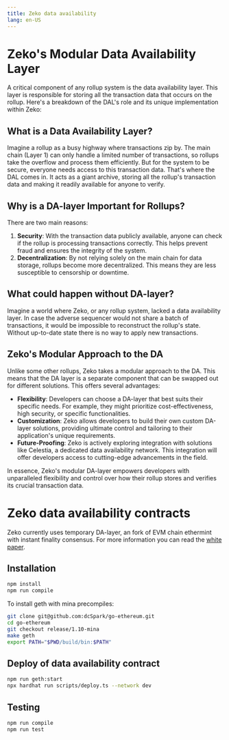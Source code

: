 ---
title: Zeko data availability
lang: en-US
---

# Zeko's Modular Data Availability Layer

A critical component of any rollup system is the data availability layer. This layer is responsible for storing all the transaction data that occurs on the rollup. Here's a breakdown of the DAL's role and its unique implementation within Zeko:

## What is a Data Availability Layer?

Imagine a rollup as a busy highway where transactions zip by. The main chain (Layer 1) can only handle a limited number of transactions, so rollups take the overflow and process them efficiently.
But for the system to be secure, everyone needs access to this transaction data.
That's where the DAL comes in. It acts as a giant archive, storing all the rollup's transaction data and making it readily available for anyone to verify.

## Why is a DA-layer Important for Rollups?

There are two main reasons:

1. **Security**: With the transaction data publicly available, anyone can check if the rollup is processing transactions correctly. This helps prevent fraud and ensures the integrity of the system.
2. **Decentralization**: By not relying solely on the main chain for data storage, rollups become more decentralized. This means they are less susceptible to censorship or downtime.

## What could happen without DA-layer?

Imagine a world where Zeko, or any rollup system, lacked a data availability layer.
In case the adverse sequencer would not share a batch of transactions, it would be impossible to reconstruct the rollup's state.
Without up-to-date state there is no way to apply new transactions.

## Zeko's Modular Approach to the DA

Unlike some other rollups, Zeko takes a modular approach to the DA. This means that the DA layer is a separate component that can be swapped out for different solutions. This offers several advantages:

- **Flexibility**: Developers can choose a DA-layer that best suits their specific needs. For example, they might prioritize cost-effectiveness, high security, or specific functionalities.
- **Customization**: Zeko allows developers to build their own custom DA-layer solutions, providing ultimate control and tailoring to their application's unique requirements.
- **Future-Proofing**: Zeko is actively exploring integration with solutions like Celestia, a dedicated data availability network. This integration will offer developers access to cutting-edge advancements in the field.

In essence, Zeko's modular DA-layer empowers developers with unparalleled flexibility and control over how their rollup stores and verifies its crucial transaction data.

# Zeko data availability contracts

Zeko currently uses temporary DA-layer, an fork of EVM chain ethermint with instant finality consensus. For more information you can read the [white paper](https://docsend.com/view/f9a6kgdr4tjwuqng).

## Installation

```bash
npm install
npm run compile
```

To install geth with mina precompiles:

```bash
git clone git@github.com:dcSpark/go-ethereum.git
cd go-ethereum
git checkout release/1.10-mina
make geth
export PATH="$PWD/build/bin:$PATH"
```

## Deploy of data availability contract

```bash
npm run geth:start
npx hardhat run scripts/deploy.ts --network dev
```

## Testing

```bash
npm run compile
npm run test
```
